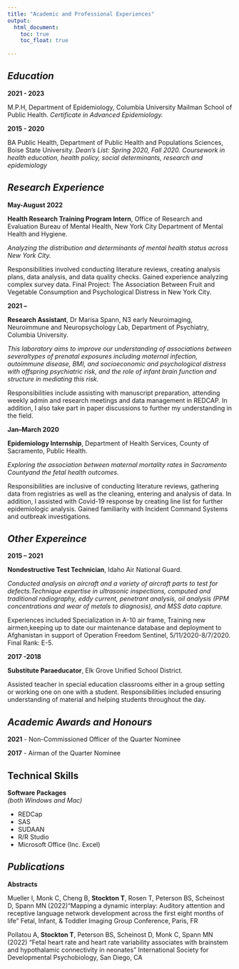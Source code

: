```yaml
---
title: "Academic and Professional Experiences"
output: 
  html_document:
    toc: true
    toc_float: true
    
---
```

  
  
  
## _Education_

**2021 - 2023** 

M.P.H, Department of Epidemiology, Columbia University                  Mailman School of Public Health. _Certificate in Advanced Epidemiology._

**2015 - 2020** 

BA Public Health, Department of Public Health and Populations Sciences, Boise State University.
_Dean’s List: Spring 2020, Fall 2020. Coursework in health education, health policy, social determinants, research and epidemiology_

## _Research Experience_

**May-August 2022** 

**Health Research Training Program Intern**, Office of Research and Evaluation Bureau of Mental Health, New York City Department of Mental Health and Hygiene.  
  
_Analyzing the distribution and determinants of mental health status across New York City._  
  
Responsibilities involved conducting literature reviews, creating analysis plans, data analysis, and data quality checks. Gained experience analyzing complex survey data. Final Project: The Association Between Fruit and Vegetable Consumption and Psychological Distress in New York City.  
  
  
**2021 –**  
  
**Research Assistant**, Dr Marisa Spann, N3 early Neuroimaging, Neuroimmune
and Neuropsychology Lab, Department of Psychiatry, Columbia University. 

_This laboratory aims to improve our understanding of associations between severaltypes of prenatal exposures including maternal infection, autoimmune disease, BMI, and socioeconomic and psychological distress with offspring psychiatric risk, and the role of infant brain function and structure in mediating this risk._  

Responsibilities include assisting with manuscript preparation, attending weekly admin and research meetings and data management in REDCAP. In addition, I also take part in paper discussions to further my understanding in the field.  
  
**Jan–March 2020**  
  
**Epidemiology Internship**, Department of Health Services, County of
Sacramento, Public Health.  

_Exploring the association between maternal mortality rates in Sacramento Countyand the fetal health outcomes._ 

Responsibilities are inclusive of conducting literature reviews, gathering data from registries as well as the cleaning, entering and analysis of data. In addition, I assisted with Covid-19 response by creating line list for further epidemiologic analysis. Gained familiarity with Incident Command Systems and outbreak investigations.

## _Other Expereince_  

**2015 – 2021**  

**Nondestructive Test Technician**, Idaho Air National Guard.  

_Conducted analysis on aircraft and a variety of aircraft parts to test for defects.Technique expertise in ultrasonic inspections, computed and traditional radiography, eddy current, penetrant analysis, oil analysis (PPM concentrations and wear of metals to diagnosis), and MSS data capture._  

Experiences included Specialization in A-10 air frame, Training new airmen,keeping up to date our maintenance database and deployment to Afghanistan in support of Operation Freedom Sentinel, 5/11/2020-8/7/2020. Final Rank: E-5.  

**2017 -2018**  

**Substitute Paraeducator**, Elk Grove Unified School District.  

Assisted teacher in special education classrooms either in a group setting or working one on one with a student. Responsibilities included ensuring understanding of material and helping students throughout the day.

## _Academic Awards and Honours_  
  
**2021** - Non-Commissioned Officer of the Quarter Nominee  

**2017** - Airman of the Quarter Nominee

## Technical Skills  
  
**Software Packages**  
_(both Windows
and Mac)_  

  - REDCap
  - SAS
  - SUDAAN
  - R/R Studio
  - Microsoft Office (Inc. Excel)

## _Publications_  

**Abstracts**  
  
Mueller I, Monk C, Cheng B, **Stockton T**, Rosen T, Peterson BS, Scheinost D, Spann MN (2022)“Mapping a dynamic interplay: Auditory attention and receptive language network development across the first eight months of life” Fetal, Infant, & Toddler Imaging Group Conference, Paris, FR  

Pollatou A, **Stockton T**, Peterson BS, Scheinost D, Monk C, Spann MN (2022) “Fetal heart rate and heart rate variability associates with brainstem and hypothalamic connectivity in neonates” International Society for Developmental Psychobiology, San Diego, CA
